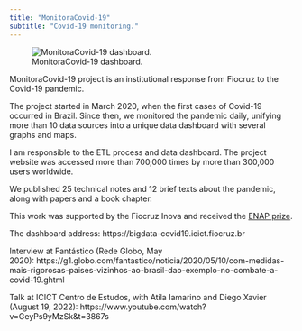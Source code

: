 ```yaml
---
title: "MonitoraCovid-19"
subtitle: "Covid-19 monitoring."
---
```


![MonitoraCovid-19 dashboard.](images/monitoracovid19-1400.webp){fig-align="center"}

MonitoraCovid-19 project is an institutional response from Fiocruz to the Covid-19 pandemic.

The project started in March 2020, when the first cases of Covid-19 occurred in Brazil. Since then, we monitored the pandemic daily, unifying more than 10 data sources into a unique data dashboard with several graphs and maps.

I am responsible to the ETL process and data dashboard. The project website was accessed more than 700,000 times by more than 300,000 users worldwide.

We published 25 technical notes and 12 brief texts about the pandemic, along with papers and a book chapter.

This work was supported by the Fiocruz Inova and received the [ENAP prize](https://www.enap.gov.br/pt/acontece/noticias/sairam-os-vencedores-do-desafios-covid-19).

The dashboard address: https://bigdata-covid19.icict.fiocruz.br

Interview at Fantástico (Rede Globo, May 2020): https://g1.globo.com/fantastico/noticia/2020/05/10/com-medidas-mais-rigorosas-paises-vizinhos-ao-brasil-dao-exemplo-no-combate-a-covid-19.ghtml

Talk at ICICT Centro de Estudos, with Atila Iamarino and Diego Xavier (August 19, 2022): https://www.youtube.com/watch?v=GeyPs9yMzSk&t=3867s

